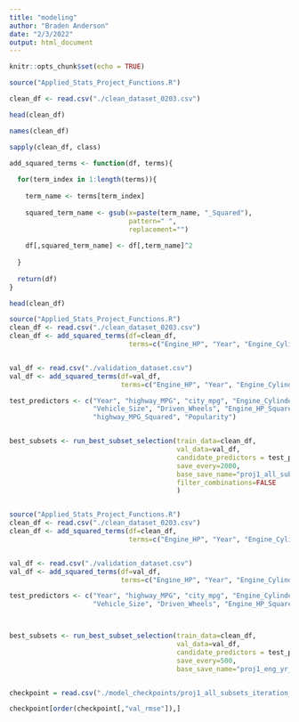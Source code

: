 ```yaml
---
title: "modeling"
author: "Braden Anderson"
date: "2/3/2022"
output: html_document
---
```


```r
knitr::opts_chunk$set(echo = TRUE)
```



```r

source("Applied_Stats_Project_Functions.R")

clean_df <- read.csv("./clean_dataset_0203.csv")

head(clean_df)

```

```r
names(clean_df)

sapply(clean_df, class)

add_squared_terms <- function(df, terms){
  
  for(term_index in 1:length(terms)){
    
    term_name <- terms[term_index]
    
    squared_term_name <- gsub(x=paste(term_name, "_Squared"),
                              pattern=" ",
                              replacement="")
    
    df[,squared_term_name] <- df[,term_name]^2
    
  }
  
  return(df)
}

head(clean_df)

```



```r

source("Applied_Stats_Project_Functions.R")
clean_df <- read.csv("./clean_dataset_0203.csv")
clean_df <- add_squared_terms(df=clean_df,
                              terms=c("Engine_HP", "Year", "Engine_Cylinders", "city_mpg", "highway_MPG"))


val_df <- read.csv("./validation_dataset.csv")
val_df <- add_squared_terms(df=val_df,
                            terms=c("Engine_HP", "Year", "Engine_Cylinders", "city_mpg", "highway_MPG"))

test_predictors <- c("Year", "highway_MPG", "city_mpg", "Engine_Cylinders", "Engine_HP", "Number_of_Doors", "Vehicle_Style", 
                     "Vehicle_Size", "Driven_Wheels", "Engine_HP_Squared", "Year_Squared", "Engine_Cylinders_Squared", "city_mpg_Squared",
                     "highway_MPG_Squared", "Popularity")


best_subsets <- run_best_subset_selection(train_data=clean_df, 
                                          val_data=val_df, 
                                          candidate_predictors = test_predictors,
                                          save_every=2000,
                                          base_save_name="proj1_all_subsets",
                                          filter_combinations=FALSE
                                          )

```

```r


```



```r

source("Applied_Stats_Project_Functions.R")
clean_df <- read.csv("./clean_dataset_0203.csv")
clean_df <- add_squared_terms(df=clean_df,
                              terms=c("Engine_HP", "Year", "Engine_Cylinders", "city_mpg", "highway_MPG"))


val_df <- read.csv("./validation_dataset.csv")
val_df <- add_squared_terms(df=val_df,
                            terms=c("Engine_HP", "Year", "Engine_Cylinders", "city_mpg", "highway_MPG"))

test_predictors <- c("Year", "highway_MPG", "city_mpg", "Engine_Cylinders", "Engine_HP", "Number_of_Doors", "Vehicle_Style", 
                     "Vehicle_Size", "Driven_Wheels", "Engine_HP_Squared", "Year_Squared")



best_subsets <- run_best_subset_selection(train_data=clean_df, 
                                          val_data=val_df, 
                                          candidate_predictors = test_predictors,
                                          save_every=500, 
                                          base_save_name="proj1_eng_yr_sq")



```


```r

checkpoint = read.csv("./model_checkpoints/proj1_all_subsets_iteration_2000.csv")

checkpoint[order(checkpoint[,"val_rmse"]),]

```

